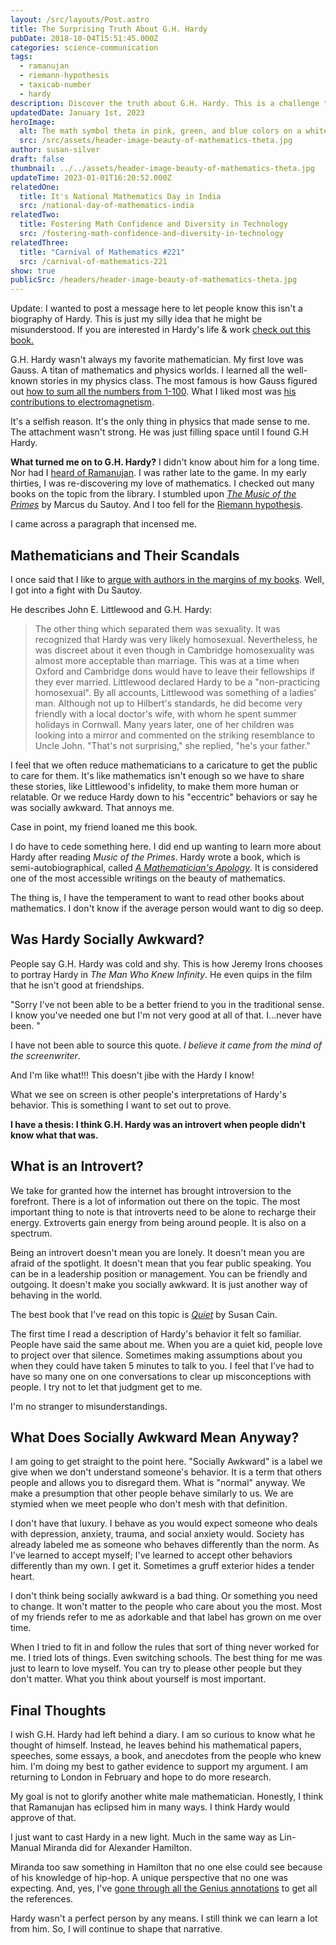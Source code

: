 ```yaml
---
layout: /src/layouts/Post.astro
title: The Surprising Truth About G.H. Hardy
pubDate: 2018-10-04T15:51:45.000Z
categories: science-communication
tags:
  - ramanujan
  - riemann-hypothesis
  - taxicab-number
  - hardy
description: Discover the truth about G.H. Hardy. This is a challenge to the notion that he was cold and shy. Proposing that he was an introvert. Join us as we debunk the myths surrounding this brilliant mathematician.
updatedDate: January 1st, 2023
heroImage:
  alt: The math symbol theta in pink, green, and blue colors on a white background
  src: /src/assets/header-image-beauty-of-mathematics-theta.jpg
author: susan-silver
draft: false
thumbnail: ../../assets/header-image-beauty-of-mathematics-theta.jpg
updateTime: 2023-01-01T16:20:52.000Z
relatedOne:
  title: It's National Mathematics Day in India
  src: /national-day-of-mathematics-india
relatedTwo:
  title: Fostering Math Confidence and Diversity in Technology
  src: /fostering-math-confidence-and-diversity-in-technology
relatedThree:
  title: "Carnival of Mathematics #221"
  src: /carnival-of-mathematics-221
show: true
publicSrc: /headers/header-image-beauty-of-mathematics-theta.jpg
---
```



Update: I wanted to post a message here to let people know this isn't a biography of Hardy. This is just my silly idea that
he might be misunderstood. If you are interested in Hardy's life & work
[check out this book.](https://www.amazon.com/G-H-Hardy-Reader-Spectrum/dp/1107594642)

G.H. Hardy wasn't always my favorite mathematician. My first love was Gauss. A titan of mathematics and physics worlds.
I learned all the well-known stories in my physics class. The most famous is how Gauss figured out
[how to sum all the numbers from 1-100](https://www.youtube.com/watch?v=Dd81F6-Ar_0). What I liked most was
[his contributions to electromagnetism](https://en.wikipedia.org/wiki/Maxwell%27s_equations).

It's a selfish reason. It's the only thing in physics that made sense to me. The attachment wasn't strong.
He was just filling space until I found G.H Hardy.

**What turned me on to G.H. Hardy?** I didn't know about him for a long time. Nor had I
[heard of Ramanujan](https://beautyofmathematics.com/national-day-of-mathematics-india/).
I was rather late to the game. In my early thirties, I was re-discovering my love of mathematics.
I checked out many books on the topic from the library. I stumbled upon [_The Music of the Primes_](https://www.amazon.com/Music-Primes-Searching-Greatest-Mathematics/dp/0062064010) by Marcus du Sautoy. And I too fell for the [Riemann hypothesis](https://www.youtube.com/watch?v=d6c6uIyieoo).

I came across a paragraph that incensed me.

## <a name="MathematiciansandTheirScandals"></a> Mathematicians and Their Scandals

I once said that I like to [argue with authors in the margins of my books](/a-writer-s-illicit-love-affair-with-mathematics).
Well, I got into a fight with Du Sautoy.

He describes John E. Littlewood and G.H. Hardy:


> The other thing which separated them was sexuality. It was recognized that Hardy was very likely homosexual. Nevertheless, he was discreet about it even though in Cambridge homosexuality was almost more acceptable than marriage. This was at a time when Oxford and Cambridge dons would have to leave their fellowships if they ever married. Littlewood declared Hardy to be a "non-practicing homosexual". By all accounts, Littlewood was something of a ladies' man. Although not up to Hilbert's standards, he did become very friendly with a local doctor's wife, with whom he spent summer holidays in Cornwall. Many years later, one of her children was looking into a mirror and commented on the striking resemblance to Uncle John. "That's not surprising," she replied, "he's your father."

I feel that we often reduce mathematicians to a caricature to get the public to care for them. It's like mathematics isn't enough so we have to share these stories, like Littlewood's infidelity, to make them more human or relatable. Or we reduce Hardy down to his "eccentric" behaviors or say he was socially awkward. That annoys me.

Case in point, my friend loaned me this book.


<ImageAlign
  imagePath="/src/assets/mathematical-scandals-book-cover-324x500.jpg"
  alt="The cover of a book on mathematical scandals"
  caption="Shocking Mathematical Facts"
  align="caption-center"
  flex="justify-center"
/>

I do have to cede something here. I did end up wanting to learn more about Hardy after reading _Music of the Primes_.
Hardy wrote a book, which is semi-autobiographical, called
_[A Mathematician's Apology](https://archive.org/details/hardy_annotated/mode/2up)_. It is considered one of the most
accessible writings on the beauty of mathematics.

The thing is, I have the temperament to want to read other books about mathematics. I don't know if the average person
would want to dig so deep.

## <a name="WasHardySociallyAwkward"></a> Was Hardy Socially Awkward?

People say G.H. Hardy was cold and shy. This is how Jeremy Irons chooses to portray Hardy
in _The Man Who Knew Infinity_. He even quips in the film that he isn't good at friendships.

"Sorry I've not been able to be a better friend to you in the traditional sense. I know you've needed one but
I'm not very good at all of that. I...never have been. "

I have not been able to source this quote. _I believe it came from the mind of the screenwriter_.

And I'm like what!!! This doesn't jibe with the Hardy I know!

What we see on screen is other people's interpretations of Hardy's behavior. This is something I want to set out to prove.

**I have a thesis: I think G.H. Hardy was an introvert when people didn't know what that was.**

## <a name="WhatisanIntrovert"></a> What is an Introvert?

We take for granted how the internet has brought introversion to the forefront.
There is a lot of information out there on the topic. The most important thing to note is that introverts
need to be alone to recharge their energy. Extroverts gain energy from being around people. It is also on a spectrum.

Being an introvert doesn't mean you are lonely. It doesn't mean you are afraid of the spotlight. It doesn't
mean that you fear public speaking. You can be in a leadership position or management. You can be
friendly and outgoing. It doesn't make you socially awkward. It is just another way of behaving in the world.

The best book that I've read on this topic is _[Quiet](https://www.amazon.com/Quiet-Power-Introverts-World-Talking/dp/0307352153/ref=sr_1_2?ie=UTF8&qid=1538545904&sr=8-2&keywords=the+quiet+susan+cain)_ by Susan Cain.

The first time I read a description of Hardy's behavior it felt so familiar. People have said the same about me.
When you are a quiet kid, people love to project over that silence. Sometimes making assumptions about you when
they could have taken 5 minutes to talk to you. I feel that I've had to have so many one on one conversations to clear
up misconceptions with people. I try not to let that judgment get to me.

I'm no stranger to misunderstandings.

## <a name="WhatDoesSociallyAwkwardMeanAnyway"></a>What Does Socially Awkward Mean Anyway?

I am going to get straight to the point here. "Socially Awkward" is a label we give when we don't
understand someone's behavior. It is a term that others people and allows you to disregard them.
What is "normal" anyway. We make a presumption that other people behave similarly to us. We are stymied
when we meet people who don't mesh with that definition.

I don't have that luxury. I behave as you would expect someone who deals with depression, anxiety, trauma, and social
anxiety would. Society has already labeled me as someone who behaves differently than the norm. As I've learned to accept myself;
I've learned to accept other behaviors differently than my own. I get it. Sometimes a gruff exterior hides a tender heart.

I don't think being socially awkward is a bad thing. Or something you need to change. It won't matter to the people who care
about you the most. Most of my friends refer to me as adorkable and that label has grown on me over time.

When I tried to fit in and follow the rules that sort of thing never worked for me. I tried lots of things.
Even switching schools. The best thing for me was just to learn to love myself. You can try to please other people
but they don't matter. What you think about yourself is most important.

## <a name="FinalThoughts"></a> Final Thoughts

I wish G.H. Hardy had left behind a diary. I am so curious to know what he thought of himself.
Instead, he leaves behind his mathematical papers, speeches, some essays, a book, and anecdotes
from the people who knew him. I'm doing my best to gather evidence to support my argument. I am returning to
London in February and hope to do more research.

My goal is not to glorify another white male mathematician. Honestly, I think that Ramanujan has eclipsed him in many ways.
I think Hardy would approve of that.

I just want to cast Hardy in a new light. Much in the same way as Lin-Manual Miranda did for Alexander Hamilton.

Miranda too saw something in Hamilton that no one else could see because of his knowledge of hip-hop. A unique perspective
that no one was expecting. And, yes, I've [gone through all the Genius annotations](https://genius.com/artists/Original-broadway-cast-of-hamilton) to get all the references.

Hardy wasn't a perfect person by any means. I still think we can learn a lot from him. So, I will continue to shape that narrative.

<YouTube id="https://www.youtube.com/watch?v=VhinPd5RRJw" />
